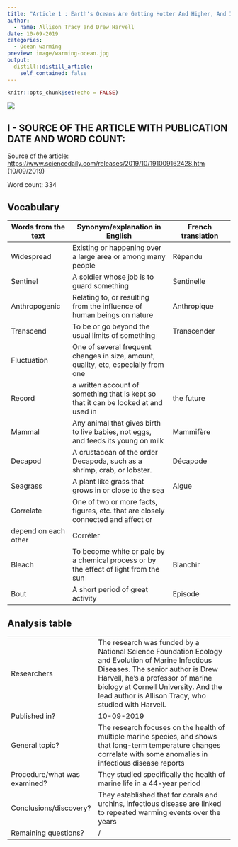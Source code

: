 ```yaml
---
title: "Article 1 : Earth's Oceans Are Getting Hotter And Higher, And It's Accelerating"
author:
  - name: Allison Tracy and Drew Harvell
date: 10-09-2019
categories:
  - Ocean warming
preview: image/warming-ocean.jpg
output:
  distill::distill_article:
    self_contained: false
---
```


```r
knitr::opts_chunk$set(echo = FALSE)
```

![](/media/sf_shared/projects/clementine-deleuze-blog/_posts/2019-09-18-article-1/image/warming-ocean.jpg) 

## I - SOURCE OF THE ARTICLE WITH PUBLICATION DATE AND WORD COUNT:
Source of the article: <https://www.sciencedaily.com/releases/2019/10/191009162428.htm> (10/09/2019)

Word count: 334

## Vocabulary 

| Words from the text | Synonym/explanation in English | French translation |
| ------------------- | ------------------------------ | ------------------- |
| Widespread          | Existing or happening over a large area or among many people  | Répandu |
| Sentinel            | A soldier whose job is to guard something         | Sentinelle |
| Anthropogenic       | Relating to, or resulting from the influence of human beings on nature| Anthropique |
| Transcend           | To be or go beyond the usual limits of something | Transcender |
| Fluctuation         | One of several frequent changes in size, amount, quality, etc, especially from one   |                     | extreme to another | Fluctuation |                                                                  |
| Record              | a written account of something that is kept so that it can be looked at and used in |                     the future |  Enregistrement |
| Mammal              | Any animal that gives birth to live babies, not eggs, and feeds its young on milk   | Mammifère |
| Decapod             | A crustacean of the order Decapoda, such as a shrimp, crab, or lobster. | Décapode |
| Seagrass            | A plant like grass that grows in or close to the sea | Algue |
| Correlate           | One of two or more facts, figures, etc. that are closely connected and affect or    
|                       depend on each other | Corréler |
| Bleach              | To become white or pale by a chemical process or by the effect of light from the sun | Blanchir |
| Bout                | A short period of great activity | Episode |


## Analysis table 

|                              |                                                                     |
| ---------------------------- | ------------------------------------------------------------------- |
| Researchers                  | The research was funded by a National Science Foundation Ecology and Evolution of Marine Infectious Diseases. The senior author is Drew Harvell, he's a professor of marine biology at Cornell University. And the lead author is Allison Tracy, who studied with Harvell.        |
| Published in?                | 10-09-2019                                                          |
| General topic?               |The research focuses on the health of multiple marine species, and shows that long-term temperature changes correlate with some anomalies in infectious disease reports           |
| Procedure/what was examined? | They studied specifically the health of marine life in a 44-year period |
| Conclusions/discovery?       | They established that for corals and urchins, infectious disease are linked to repeated warming events over the years      |
| Remaining questions?         | / |




